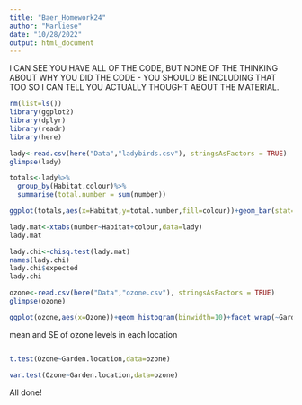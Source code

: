```yaml
---
title: "Baer_Homework24"
author: "Marliese"
date: "10/28/2022"
output: html_document
---
```

I CAN SEE YOU HAVE ALL OF THE CODE, BUT NONE OF THE THINKING ABOUT WHY YOU DID THE CODE - YOU SHOULD BE INCLUDING THAT TOO SO I CAN TELL YOU ACTUALLY THOUGHT ABOUT THE MATERIAL.

```r
rm(list=ls())
library(ggplot2)
library(dplyr)
library(readr)
library(here)
```



```r
lady<-read.csv(here("Data","ladybirds.csv"), stringsAsFactors = TRUE)
glimpse(lady)
```


```r
totals<-lady%>%
  group_by(Habitat,colour)%>%
  summarise(total.number = sum(number))
```

```r
ggplot(totals,aes(x=Habitat,y=total.number,fill=colour))+geom_bar(stat='identity',position='dodge')+scale_fill_manual(values=c(black="black",red="red"))
```


```r
lady.mat<-xtabs(number~Habitat+colour,data=lady)
lady.mat
```

```r
lady.chi<-chisq.test(lady.mat)
names(lady.chi)
lady.chi$expected
lady.chi
```


```r
ozone<-read.csv(here("Data","ozone.csv"), stringsAsFactors = TRUE)
glimpse(ozone)
```


```r
ggplot(ozone,aes(x=Ozone))+geom_histogram(binwidth=10)+facet_wrap(~Garden.location,ncol=1)+theme_bw()
```

mean and SE of ozone levels in each location
```r

```


```r
t.test(Ozone~Garden.location,data=ozone)
```


```r
var.test(Ozone~Garden.location,data=ozone)
```

All done!
